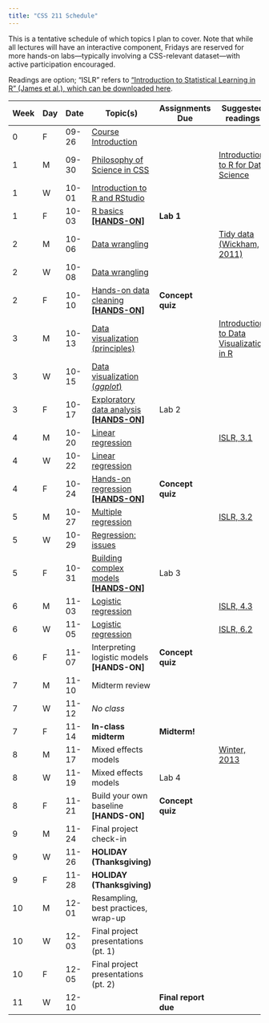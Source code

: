 ```yaml
---
title: "CSS 211 Schedule"
---
```



This is a tentative schedule of which topics I plan to cover. Note that while all lectures will have an interactive component, Fridays are reserved for more hands-on labs—typically involving a CSS-relevant dataset—with active participation encouraged. 

Readings are option; "ISLR" refers to ["Introduction to Statistical Learning in R" (James et al.), which can be downloaded here](https://www.statlearning.com/).

| Week | Day | Date | Topic(s) | Assignments Due | Suggested readings |
|------|-----|------|----------|-----------------|-----------------|
| 0 | F | 09-26 | [Course Introduction](lectures/week0-intro.qmd)| | |
| 1 | M | 09-30 | [Philosophy of Science in CSS](lectures/week1-philosophy.qmd) | | [Introduction to R for Data Science ](https://r4ds.had.co.nz/introduction.html)|
| 1 | W | 10-01 | [Introduction to R and RStudio](lectures/week1-r-intro.qmd) | | |
| 1 | F | 10-03 | [R basics **[HANDS-ON]**](labs/lab1.qmd) | **Lab 1** | |
| 2 | M | 10-06 | [Data wrangling](lectures/week2-wrangling.qmd) | |[Tidy data (Wickham, 2011)](https://vita.had.co.nz/papers/tidy-data.pdf) |
| 2 | W | 10-08 | [Data wrangling](lectures/week2-wrangling.qmd) | |
| 2 | F | 10-10 | [Hands-on data cleaning **[HANDS-ON]**](hands_on/week2.qmd) | **Concept quiz** |
| 3 | M | 10-13 | [Data visualization (principles)](lectures/week3-visualization.qmd) | |[Introduction to Data Visualization in R](https://r4ds.had.co.nz/data-visualisation.html)|
| 3 | W | 10-15 | [Data visualization (*ggplot*)](lectures/week3-visualization.qmd) | |
| 3 | F | 10-17 | [Exploratory data analysis **[HANDS-ON]**](hands_on/week3.qmd) | Lab 2 |
| 4 | M | 10-20 | [Linear regression](lectures/week4-regression.qmd) ||[ISLR, 3.1](https://www.statlearning.com/) |
| 4 | W | 10-22 | [Linear regression](lectures/week4-regression.qmd) | |
| 4 | F | 10-24 | [Hands-on regression **[HANDS-ON]**](hands_on/week4.qmd) | **Concept quiz** |
| 5 | M | 10-27 | [Multiple regression](lectures/week5-regression_advanced.qmd) | |[ISLR, 3.2](https://www.statlearning.com/)|
| 5 | W | 10-29 | [Regression: issues](lectures/week5-regression_advanced.qmd) | |
| 5 | F | 10-31 | [Building complex models **[HANDS-ON]**](hands_on/week5.qmd)| Lab 3 |
| 6 | M | 11-03 | [Logistic regression](lectures/week6-logistic.qmd) | |[ISLR, 4.3](https://www.statlearning.com/)|
| 6 | W | 11-05 | [Logistic regression](lectures/week6-logistic.qmd)  | |[ISLR, 6.2](https://www.statlearning.com/)|
| 6 | F | 11-07 | Interpreting logistic models **[HANDS-ON]** | **Concept quiz** |
| 7 | M | 11-10 | Midterm review | ||
| 7 | W | 11-12 | *No class* | |
| 7 | F | 11-14 | **In-class midterm** | **Midterm!** |
| 8 | M | 11-17 | Mixed effects models | |[Winter, 2013](https://arxiv.org/abs/1308.5499)|
| 8 | W | 11-19 | Mixed effects models | Lab 4 |
| 8 | F | 11-21 | Build your own baseline **[HANDS-ON]** | **Concept quiz** |
| 9 | M | 11-24 | Final project check-in | |
| 9 | W | 11-26 | **HOLIDAY (Thanksgiving)** | |
| 9 | F | 11-28 | **HOLIDAY (Thanksgiving)** | |
| 10 | M | 12-01 | Resampling, best practices, wrap-up | |
| 10 | W | 12-03 | Final project presentations (pt. 1) | |
| 10 | F | 12-05 | Final project presentations (pt. 2) | |
| 11 | W | 12-10 | | **Final report due** |